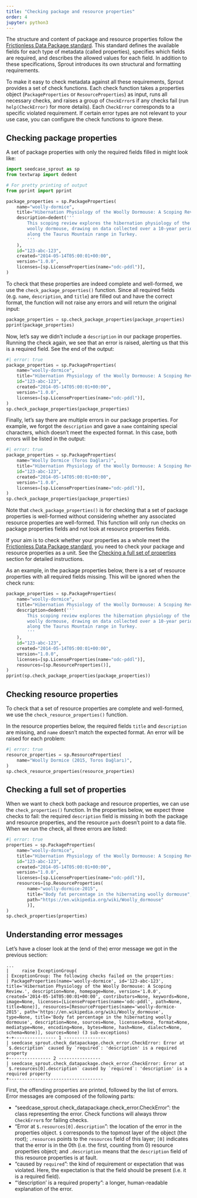 ```yaml
---
title: "Checking package and resource properties"
order: 4
jupyter: python3
---
```


<!-- TODO: I think this section needs to be updated. -->

The structure and content of package and resource properties follow the
[Frictionless Data Package standard](https://datapackage.org). This
standard defines the available fields for each type of metadata (called
properties), specifies which fields are required, and describes the
allowed values for each field. In addition to these specifications,
Sprout introduces its own structural and formatting requirements.

To make it easy to check metadata against all these requirements, Sprout
provides a set of check functions. Each check function takes a
properties object (`PackageProperties` or `ResourceProperties`) as
input, runs all necessary checks, and raises a group of `CheckError`s if
any checks fail (run `help(CheckError)` for more details). Each
`CheckError` corresponds to a specific violated requirement. If certain
error types are not relevant to your use case, you can configure the
check functions to ignore these.

## Checking package properties

A set of package properties with only the required fields filled in
might look like:

```python
import seedcase_sprout as sp
from textwrap import dedent

# For pretty printing of output
from pprint import pprint

package_properties = sp.PackageProperties(
    name="woolly-dormice",
    title="Hibernation Physiology of the Woolly Dormouse: A Scoping Review.",
    description=dedent('''
        This scoping review explores the hibernation physiology of the
        woolly dormouse, drawing on data collected over a 10-year period
        along the Taurus Mountain range in Turkey.
        '''
    ),
    id="123-abc-123",
    created="2014-05-14T05:00:01+00:00",
    version="1.0.0",
    licenses=[sp.LicenseProperties(name="odc-pddl")],
)
```

To check that these properties are indeed complete and well-formed, we
use the `check_package_properties()` function. Since all required fields
(e.g. `name`, `description`, and `title`) are filled out and have the
correct format, the function will not raise any errors and will return
the original input:

```python
package_properties = sp.check_package_properties(package_properties)
pprint(package_properties)
```

Now, let's say we didn't include a `description` in our package
properties. Running the check again, we see that an error is raised,
alerting us that this is a required field. See the end of the output:

```python
#| error: true
package_properties = sp.PackageProperties(
    name="woolly-dormice",
    title="Hibernation Physiology of the Woolly Dormouse: A Scoping Review.",
    id="123-abc-123",
    created="2014-05-14T05:00:01+00:00",
    version="1.0.0",
    licenses=[sp.LicenseProperties(name="odc-pddl")],
)
sp.check_package_properties(package_properties)
```

Finally, let's say there are multiple errors in our package properties.
For example, we forgot the `description` and gave a `name` containing
special characters, which doesn't meet the expected format. In this
case, both errors will be listed in the output:

```python
#| error: true
package_properties = sp.PackageProperties(
    name="Woolly Dormice (Toros Dağları)",
    title="Hibernation Physiology of the Woolly Dormouse: A Scoping Review.",
    id="123-abc-123",
    created="2014-05-14T05:00:01+00:00",
    version="1.0.0",
    licenses=[sp.LicenseProperties(name="odc-pddl")],
)
sp.check_package_properties(package_properties)
```

Note that `check_package_properties()` is for checking that a set of
package properties is well-formed without considering whether any
associated resource properties are well-formed. This function will only
run checks on package properties fields and not look at resource
properties fields.

::: callout-warning
If your aim is to check whether your properties as a whole meet the
[Frictionless Data Package standard](https://datapackage.org), you need
to check your package and resource properties as a unit. See the
[Checking a full set of properties](#checking-a-full-set-of-properties)
section for detailed instructions.
:::

As an example, in the package properties below, there is a set of
resource properties with all required fields missing. This will be
ignored when the check runs:

```python
package_properties = sp.PackageProperties(
    name="woolly-dormice",
    title="Hibernation Physiology of the Woolly Dormouse: A Scoping Review.",
    description=dedent('''
        This scoping review explores the hibernation physiology of the
        woolly dormouse, drawing on data collected over a 10-year period
        along the Taurus Mountain range in Turkey.
        '''
    ),
    id="123-abc-123",
    created="2014-05-14T05:00:01+00:00",
    version="1.0.0",
    licenses=[sp.LicenseProperties(name="odc-pddl")],
    resources=[sp.ResourceProperties()],
)
pprint(sp.check_package_properties(package_properties))
```

## Checking resource properties

To check that a set of resource properties are complete and well-formed,
we use the `check_resource_properties()` function.

In the resource properties below, the required fields `title` and
`description` are missing, and `name` doesn't match the expected format.
An error will be raised for each problem:

```python
#| error: true
resource_properties = sp.ResourceProperties(
    name="Woolly Dormice (2015, Toros Dağları)",
)
sp.check_resource_properties(resource_properties)
```

## Checking a full set of properties {#checking-a-full-set-of-properties}

When we want to check both package and resource properties, we can use
the `check_properties()` function. In the properties below, we expect
three checks to fail: the required `description` field is missing in
both the package and resource properties, and the resource `path`
doesn't point to a data file. When we run the check, all three errors
are listed:

```python
#| error: true
properties = sp.PackageProperties(
    name="woolly-dormice",
    title="Hibernation Physiology of the Woolly Dormouse: A Scoping Review.",
    id="123-abc-123",
    created="2014-05-14T05:00:01+00:00",
    version="1.0.0",
    licenses=[sp.LicenseProperties(name="odc-pddl")],
    resources=[sp.ResourceProperties(
        name="woolly-dormice-2015",
        title="Body fat percentage in the hibernating woolly dormouse",
        path="https://en.wikipedia.org/wiki/Woolly_dormouse"
        )],
)
sp.check_properties(properties)
```

## Understanding error messages

Let's have a closer look at the (end of the) error message we got in the
previous section:

```log
...
|     raise ExceptionGroup(
| ExceptionGroup: The following checks failed on the properties:
| PackageProperties(name='woolly-dormice', id='123-abc-123', title='Hibernation Physiology of the Woolly Dormouse: A Scoping Review.', description=None, homepage=None, version='1.0.0', created='2014-05-14T05:00:01+00:00', contributors=None, keywords=None, image=None, licenses=[LicenseProperties(name='odc-pddl', path=None, title=None)], resources=[ResourceProperties(name='woolly-dormice-2015', path='https://en.wikipedia.org/wiki/Woolly_dormouse', type=None, title='Body fat percentage in the hibernating woolly dormouse', description=None, sources=None, licenses=None, format=None, mediatype=None, encoding=None, bytes=None, hash=None, dialect=None, schema=None)], sources=None) (3 sub-exceptions)
+-+---------------- 1 ----------------
| seedcase_sprout.check_datapackage.check_error.CheckError: Error at `$.description` caused by `required`: 'description' is a required property
+---------------- 2 ----------------
| seedcase_sprout.check_datapackage.check_error.CheckError: Error at `$.resources[0].description` caused by `required`: 'description' is a required property
+------------------------------------
```

First, the offending properties are printed, followed by the list of
errors. Error messages are composed of the following parts:

-   "seedcase_sprout.check_datapackage.check_error.CheckError": the class
    representing the error. Check functions will always throw
    `CheckError`s for failing checks.
-   "Error at `$.resources[0].description`": the location of the error
    in the properties object. `$` corresponds to the topmost layer of
    the object (the root); `.resources` points to the `resources` field
    of this layer; `[0]` indicates that the error is in the 0th (i.e.
    the first, counting from 0) resource properties object; and
    `.description` means that the `description` field of this resource
    properties is at fault.
-   "caused by `required`": the kind of requirement or expectation that
    was violated. Here, the expectation is that the field should be
    present (i.e. it is a required field).
-   "'description' is a required property": a longer, human-readable
    explanation of the error.
